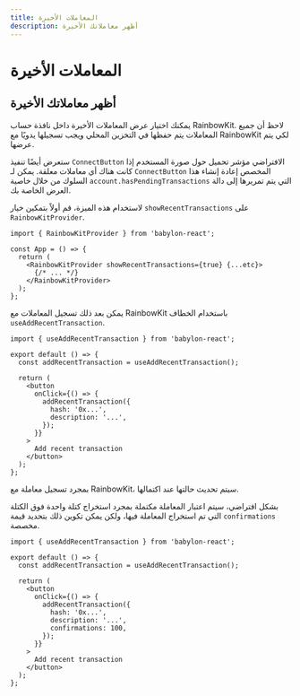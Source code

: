 ```yaml
---
title: المعاملات الأخيرة
description: أظهر معاملاتك الأخيرة
---
```


# المعاملات الأخيرة

## أظهر معاملاتك الأخيرة

يمكنك اختيار عرض المعاملات الأخيرة داخل نافذة حساب RainbowKit. لاحظ أن جميع المعاملات يتم حفظها في التخزين المحلي ويجب تسجيلها يدويًا مع RainbowKit لكي يتم عرضها.

ستعرض أيضًا تنفيذ `ConnectButton` الافتراضي مؤشر تحميل حول صورة المستخدم إذا كانت هناك أي معاملات معلقة. يمكن لـ `ConnectButton` المخصص إعادة إنشاء هذا السلوك من خلال خاصية `account.hasPendingTransactions` التي يتم تمريرها إلى دالة العرض الخاصة بك.

لاستخدام هذه الميزة، قم أولاً بتمكين خيار `showRecentTransactions` على `RainbowKitProvider`.

```tsx
import { RainbowKitProvider } from 'babylon-react';

const App = () => {
  return (
    <RainbowKitProvider showRecentTransactions={true} {...etc}>
      {/* ... */}
    </RainbowKitProvider>
  );
};
```

يمكن بعد ذلك تسجيل المعاملات مع RainbowKit باستخدام الخطاف `useAddRecentTransaction`.

```tsx
import { useAddRecentTransaction } from 'babylon-react';

export default () => {
  const addRecentTransaction = useAddRecentTransaction();

  return (
    <button
      onClick={() => {
        addRecentTransaction({
          hash: '0x...',
          description: '...',
        });
      }}
    >
      Add recent transaction
    </button>
  );
};
```

بمجرد تسجيل معاملة مع RainbowKit، سيتم تحديث حالتها عند اكتمالها.

بشكل افتراضي، سيتم اعتبار المعاملة مكتملة بمجرد استخراج كتلة واحدة فوق الكتلة التي تم استخراج المعاملة فيها، ولكن يمكن تكوين ذلك بتحديد قيمة `confirmations` مخصصة.

```tsx
import { useAddRecentTransaction } from 'babylon-react';

export default () => {
  const addRecentTransaction = useAddRecentTransaction();

  return (
    <button
      onClick={() => {
        addRecentTransaction({
          hash: '0x...',
          description: '...',
          confirmations: 100,
        });
      }}
    >
      Add recent transaction
    </button>
  );
};
```
